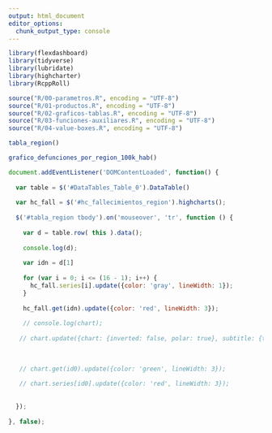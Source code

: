 ```yaml
---
output: html_document
editor_options: 
  chunk_output_type: console
---
```


```r
library(flexdashboard)
library(tidyverse)
library(lubridate)
library(highcharter)
library(RcppRoll)

source("R/00-parametros.R", encoding = "UTF-8")
source("R/01-productos.R", encoding = "UTF-8")
source("R/02-graficos-tablas.R", encoding = "UTF-8")
source("R/03-funciones-auxiliares.R", encoding = "UTF-8")
source("R/04-value-boxes.R", encoding = "UTF-8")
```

```r
tabla_region()
```

```r
grafico_defunciones_por_region_100k_hab()
```

```js
document.addEventListener('DOMContentLoaded', function() {
  
  var table = $('#DataTables_Table_0').DataTable()
  
  var hc_fall = $('#hc_fallecimientos_region').highcharts();
  
  $('#tabla_region tbody').on('mouseover', 'tr', function () {
  
    var d = table.row( this ).data();
    
    console.log(d);
    
    var idn = d[1]
    
    for (var i = 0; i <= (16 - 1); i++) {
      hc_fall.series[i].update({color: 'gray', lineWidth: 1});
    }
    
    hc_fall.get(idn).update({color: 'red', lineWidth: 3});
    
    // console.log(chart);
   
   // chart.update({chart: {inverted: false, polar: true}, subtitle: {text: 'Polar'}});
   
   
   
   // chart.get(id0).update({color: 'green', lineWidth: 3});
   
   // chart.series[id0].update({color: 'red', lineWidth: 3});
   
    
  });
    
}, false);
```